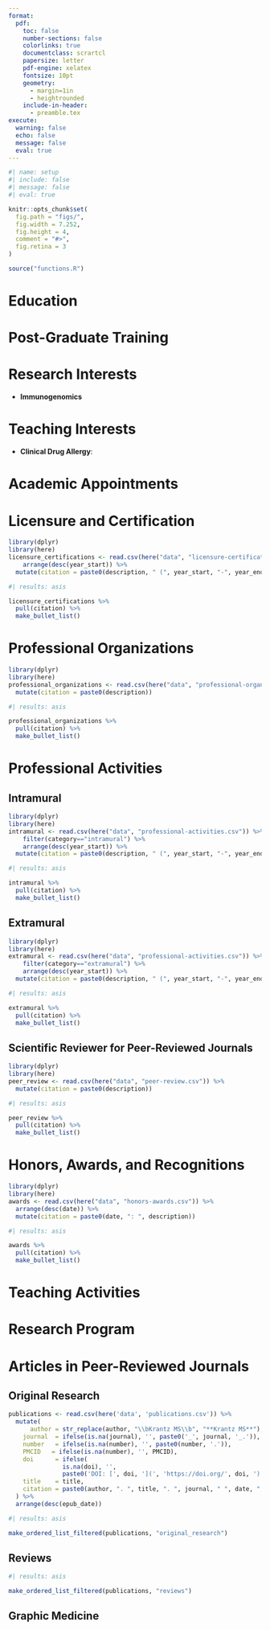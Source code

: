 ```yaml
---
format:
  pdf:
    toc: false
    number-sections: false
    colorlinks: true
    documentclass: scrartcl
    papersize: letter
    pdf-engine: xelatex
    fontsize: 10pt
    geometry:
      - margin=1in
      - heightrounded
    include-in-header:
      - preamble.tex
execute:
  warning: false
  echo: false
  message: false
  eval: true
---
```


```r
#| name: setup
#| include: false
#| message: false
#| eval: true

knitr::opts_chunk$set(
  fig.path = "figs/",
  fig.width = 7.252,
  fig.height = 4,
  comment = "#>",
  fig.retina = 3
)

source("functions.R")
```

\par\centering{\LARGE{Matthew Steven Krantz, MD}}
\par\centering{Division of Allergy, Pulmonary, and Critical Care Medicine}
\vspace{-5pt}
\par\centering{Vanderbilt University Medical Center}
\vspace{-5pt}
\par\centering{T-1218 Medical Center North}
\vspace{-5pt}
\par\centering{1161 21st Ave. S. Nashville, TN 37232-2650}
\vspace{-5pt}
\par\centering{{\large\Telefon} +1 (615) 322-6943}
\vspace{-5pt}
\par\centering{{\large\Letter} matthew.s.krantz@vumc.org}
\vspace{-5pt}
\par\centering{\href{http://www.mattkrantz.com}{mattkrantz.com}}

\vspace{-10pt}

# Education

\vspace{-10pt}
\begin{longtable}{lll}

    2012 & University of North Carolina, Chapel Hill, NC & BS Biology\\
    
    2016 & University of North Carolina, Chapel Hill, NC & MD Medicine\\

\end{longtable}

\vspace{-10pt}

# Post-Graduate Training

\vspace{-10pt}
\begin{longtable}{lll}

    2016 - 2024 & Vanderbilt University Medical Center, Nashville, TN & Residency Internal Medicine-Pediatrics\\
    
    2020 - 2024 & Vanderbilt University Medical Center, Nashville, TN & Fellowship Allergy-Immunology\\

\end{longtable}

\vspace{-10pt}

# Research Interests

- **Immunogenomics**

\vspace{-10pt}

# Teaching Interests

- **Clinical Drug Allergy**:

# Academic Appointments

\vspace{-10pt}
\begin{longtable}{llp{15cm}}
2025 - Present & \textbf{Vanderbilt University}, Nashville, TN & \\
 & Assistant Professor of Medicine, Division of Allergy, Pulmonary, and Critical Care Medicine\\[5pt]

2024 - 2025 & \textbf{Vanderbilt University}, Nashville, TN & \\
 & Instructor in Medicine, Division of Allergy, Pulmonary, and Critical Care Medicine\\
\end{longtable}

# Licensure and Certification

```r
library(dplyr)
library(here)
licensure_certifications <- read.csv(here("data", "licensure-certification.csv")) %>%
    arrange(desc(year_start)) %>%
  mutate(citation = paste0(description, " (", year_start, "-", year_end, ")"))
```

```r
#| results: asis

licensure_certifications %>% 
  pull(citation) %>% 
  make_bullet_list()
```

# Professional Organizations

```r
library(dplyr)
library(here)
professional_organizations <- read.csv(here("data", "professional-organizations.csv")) %>%
  mutate(citation = paste0(description))
```

```r
#| results: asis

professional_organizations %>% 
  pull(citation) %>% 
  make_bullet_list()
```

# Professional Activities

## Intramural
```r
library(dplyr)
library(here)
intramural <- read.csv(here("data", "professional-activities.csv")) %>%
    filter(category=="intramural") %>%
    arrange(desc(year_start)) %>%
  mutate(citation = paste0(description, " (", year_start, "-", year_end, ")"))
```

```r
#| results: asis

intramural %>% 
  pull(citation) %>% 
  make_bullet_list()
```

## Extramural

```r
library(dplyr)
library(here)
extramural <- read.csv(here("data", "professional-activities.csv")) %>%
    filter(category=="extramural") %>%
    arrange(desc(year_start)) %>%
  mutate(citation = paste0(description, " (", year_start, "-", year_end, ")"))
```

```r
#| results: asis

extramural %>% 
  pull(citation) %>% 
  make_bullet_list()
```

## Scientific Reviewer for Peer-Reviewed Journals

```r
library(dplyr)
library(here)
peer_review <- read.csv(here("data", "peer-review.csv")) %>%
  mutate(citation = paste0(description))
```

```r
#| results: asis

peer_review %>% 
  pull(citation) %>% 
  make_bullet_list()
```

# Honors, Awards, and Recognitions

```r
library(dplyr)
library(here)
awards <- read.csv(here("data", "honors-awards.csv")) %>% 
  arrange(desc(date)) %>% 
  mutate(citation = paste0(date, ": ", description))
```

```r
#| results: asis

awards %>% 
  pull(citation) %>% 
  make_bullet_list()
```

# Teaching Activities

# Research Program

# Articles in Peer-Reviewed Journals

## Original Research

```r
publications <- read.csv(here('data', 'publications.csv')) %>%
  mutate(
      author = str_replace(author, "\\bKrantz MS\\b", "**Krantz MS**"),
    journal  = ifelse(is.na(journal), '', paste0('_', journal, '_.')),
    number   = ifelse(is.na(number), '', paste0(number, '.')),
    PMCID   = ifelse(is.na(number), '', PMCID),
    doi      = ifelse(
               is.na(doi), '',
               paste0('DOI: [', doi, '](', 'https://doi.org/', doi, ')')),
    title    = title,
    citation = paste0(author, ". ", title, ". ", journal, " ", date, ";", number, " ", doi, ". ", "PMID: ", PMID, "; ", "PMCID: ", PMCID, ".")
  ) %>% 
  arrange(desc(epub_date))
```

```r
#| results: asis

make_ordered_list_filtered(publications, "original_research")
```

## Reviews

```r
#| results: asis

make_ordered_list_filtered(publications, "reviews")
```

## Graphic Medicine

\vspace{-10pt}
